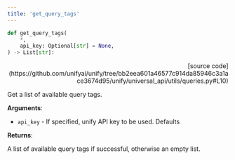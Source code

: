 ```yaml
---
title: 'get_query_tags'
---
```


```python
def get_query_tags(
    *,
    api_key: Optional[str] = None,
) -> List[str]:
```

<p align="right">[source code](https://github.com/unifyai/unify/tree/bb2eea601a46577c914da85946c3a1ace3674d95/unify/universal_api/utils/queries.py#L10)</p>

Get a list of available query tags.

**Arguments**:

- `api_key` - If specified, unify API key to be used. Defaults



**Returns**:

A list of available query tags if successful, otherwise an empty list.